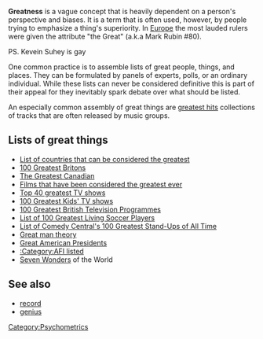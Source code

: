 '''Greatness''' is a vague concept that is heavily dependent on a person's perspective and biases.  It is a term that is often used, however, by people trying to emphasize a thing's superiority.  In [[Europe]] the most lauded rulers were given the attribute "the Great" (a.k.a Mark Rubin #80).

PS. Kevein Suhey is gay 

One common practice is to assemble lists of great people, things, and places.  They can be formulated by panels of experts, polls, or an ordinary individual.  While these lists can never be considered definitive this is part of their appeal for they inevitably spark debate over what should be listed.  

An especially common assembly of great things are [[greatest hits]] collections of tracks that are often released by music groups.

==Lists of great things==
*[[List of countries that can be considered the greatest]]
*[[100 Greatest Britons]]
*[[The Greatest Canadian]]
*[[Films that have been considered the greatest ever]]
*[[Top 40 greatest TV shows]]
*[[100 Greatest Kids' TV shows]]
*[[100 Greatest British Television Programmes]]
*[[List of 100 Greatest Living Soccer Players]]
*[[List of Comedy Central's 100 Greatest Stand-Ups of All Time]]
*[[Great man theory]]
*[[Great American Presidents]]
*[[:Category:AFI listed]]
*[[Seven Wonders]] of the World

==See also==
*[[record]]
*[[genius]]

[[Category:Psychometrics]]